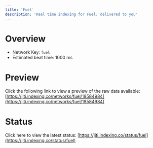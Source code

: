 ```yaml
---
title: 'Fuel'
description: 'Real time indexing for Fuel; delivered to you'
---
```


# Overview
- Network Key: `fuel`
- Estimated beat time: 1000 ms

# Preview
Click the following link to view a preview of the raw data available: [https://jiti.indexing.co/networks/fuel/18584984](https://jiti.indexing.co/networks/fuel/18584984)

# Status
Click here to view the latest status: [https://jiti.indexing.co/status/fuel](https://jiti.indexing.co/status/fuel)
